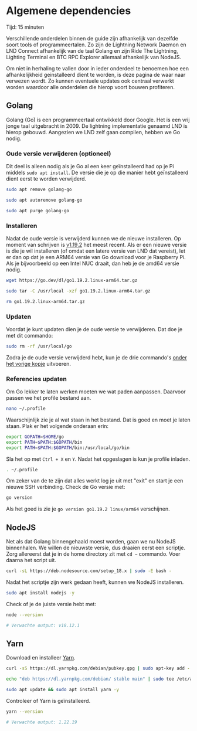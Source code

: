 
# Algemene dependencies

<Callout emoji="&#x2139;">
	Tijd: 15 minuten
</Callout>

Verschillende onderdelen binnen de guide zijn afhankelijk van dezelfde soort tools of programmeertalen. Zo zijn de Lightning Network Daemon en LND Connect afhankelijk van de taal Golang en zijn Ride The Lightning, Lighting Terminal en BTC RPC Explorer allemaal afhankelijk van NodeJS.

Om niet in herhaling te vallen door in ieder onderdeel te benoemen hoe een afhankelijkheid geinstalleerd dient te worden, is deze pagina de waar naar verwezen wordt. Zo kunnen eventuele updates ook centraal verwerkt worden waardoor alle onderdelen die hierop voort bouwen profiteren.

## Golang

Golang \(Go\) is een programmeertaal ontwikkeld door Google. Het is een vrij jonge taal uitgebracht in 2009. De lightning implementatie genaamd LND is hierop gebouwd. Aangezien we LND zelf gaan compilen, hebben we Go nodig.

### Oude versie verwijderen \(optioneel\)

Dit deel is alleen nodig als je Go al een keer geïnstalleerd had op je Pi middels `sudo apt install`. De versie die je op die manier hebt geïnstalleerd dient eerst te worden verwijderd.

```bash
sudo apt remove golang-go
```

```bash
sudo apt autoremove golang-go
```

```bash
sudo apt purge golang-go
```

### Installeren

Nadat de oude versie is verwijderd kunnen we de nieuwe installeren. Op moment van schrijven is [v1.19.2](https://golang.org/dl) het meest recent. Als er een nieuwe versie is die je wil installeren \(of omdat een latere versie van LND dat vereist\), let er dan op dat je een ARM64 versie van Go download voor je Raspberry Pi. Als je bijvoorbeeld op een Intel NUC draait, dan heb je de amd64 versie nodig.

```bash
wget https://go.dev/dl/go1.19.2.linux-arm64.tar.gz
```

```bash
sudo tar -C /usr/local -xzf go1.19.2.linux-arm64.tar.gz
```

```bash
rm go1.19.2.linux-arm64.tar.gz
```

### Updaten

Voordat je kunt updaten dien je de oude versie te verwijderen. Dat doe je met dit commando:

```bash
sudo rm -rf /usr/local/go
```

Zodra je de oude versie verwijderd hebt, kun je de drie commando's [onder het vorige kopje](/raspberry-pi/common-dependencies#installeren) uitvoeren.

### Referencies updaten

Om Go lekker te laten werken moeten we wat paden aanpassen. Daarvoor passen we het profile bestand aan.

```bash
nano ~/.profile
```

Waarschijnlijk zie je al wat staan in het bestand. Dat is goed en moet je laten staan. Plak er het volgende onderaan erin:

```bash
export GOPATH=$HOME/go
export PATH=$PATH:$GOPATH/bin
export PATH=$PATH:$GOPATH/bin:/usr/local/go/bin
```

Sla het op met `Ctrl + X` en `Y`. Nadat het opgeslagen is kun je profile inladen.

```bash
. ~/.profile
```

Om zeker van de te zijn dat alles werkt log je uit met "exit" en start je een nieuwe SSH verbinding. Check de Go versie met:

```bash
go version
```

Als het goed is zie je `go version go1.19.2 linux/arm64` verschijnen.

## NodeJS

Net als dat Golang binnengehaald moest worden, gaan we nu NodeJS binnenhalen. We willen de nieuwste versie, dus draaien eerst een scriptje. Zorg allereerst dat je in de home directory zit met `cd ~` commando. Voer daarna het script uit.

```bash
curl -sL https://deb.nodesource.com/setup_18.x | sudo -E bash -
```

Nadat het scriptje zijn werk gedaan heeft, kunnen we NodeJS installeren.

```bash
sudo apt install nodejs -y
```

Check of je de juiste versie hebt met:

```bash
node --version

# Verwachte output: v18.12.1
```

## Yarn

Download en installeer [Yarn](https://classic.yarnpkg.com/en/docs/install).

```bash
curl -sS https://dl.yarnpkg.com/debian/pubkey.gpg | sudo apt-key add -

echo "deb https://dl.yarnpkg.com/debian/ stable main" | sudo tee /etc/apt/sources.list.d/yarn.list

sudo apt update && sudo apt install yarn -y
```

Controleer of Yarn is geïnstalleerd.

```bash
yarn --version

# Verwachte output: 1.22.19
```

